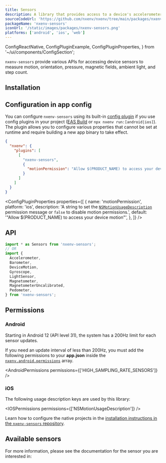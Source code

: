 ```yaml
---
title: Sensors
description: A library that provides access to a device's accelerometer, barometer, motion, gyroscope, magnetometer, and pedometer.
sourceCodeUrl: 'https://github.com/nxenv/nxenv/tree/main/packages/nxenv-sensors'
packageName: 'nxenv-sensors'
iconUrl: '/static/images/packages/nxenv-sensors.png'
platforms: ['android', 'ios', 'web']
---
```



  ConfigReactNative,
  ConfigPluginExample,
  ConfigPluginProperties,
} from '~/ui/components/ConfigSection';

`nxenv-sensors` provide various APIs for accessing device sensors to measure motion, orientation, pressure, magnetic fields, ambient light, and step count.

## Installation

<APIInstallSection />

## Configuration in app config

You can configure `nxenv-sensors` using its built-in [config plugin](/config-plugins/introduction/) if you use config plugins in your project ([EAS Build](/build/introduction) or `npx nxenv run:[android|ios]`). The plugin allows you to configure various properties that cannot be set at runtime and require building a new app binary to take effect.

<ConfigPluginExample>

```json app.json
{
  "nxenv": {
    "plugins": [
      [
        "nxenv-sensors",
        {
          "motionPermission": "Allow $(PRODUCT_NAME) to access your device motion"
        }
      ]
    ]
  }
}
```

</ConfigPluginExample>

<ConfigPluginProperties
  properties={[
    {
      name: 'motionPermission',
      platform: 'ios',
      description:
        'A string to set the [`NSMotionUsageDescription`](#permission-nsmotionusagedescription) permission message or `false` to disable motion permissions.',
      default: '"Allow $(PRODUCT_NAME) to access your device motion"',
    },
  ]}
/>

## API

```js
import * as Sensors from 'nxenv-sensors';
// OR
import {
  Accelerometer,
  Barometer,
  DeviceMotion,
  Gyroscope,
  LightSensor,
  Magnetometer,
  MagnetometerUncalibrated,
  Pedometer,
} from 'nxenv-sensors';
```

## Permissions

### Android

Starting in Android 12 (API level 31), the system has a 200Hz limit for each sensor updates.

If you need an update interval of less than 200Hz, you must add the following permissions to your **app.json** inside the [`nxenv.android.permissions`](/versions/latest/config/app/#permissions) array.

<AndroidPermissions permissions={['HIGH_SAMPLING_RATE_SENSORS']} />

### iOS

The following usage description keys are used by this library:

<IOSPermissions permissions={['NSMotionUsageDescription']} />

<ConfigReactNative>

Learn how to configure the native projects in the [installation instructions in the `nxenv-sensors` repository](https://github.com/nxenv/nxenv/tree/main/packages/nxenv-sensors#installation-in-bare-react-native-projects).

</ConfigReactNative>

## Available sensors

For more information, please see the documentation for the sensor you are interested in:

<BoxLink
  title="Accelerometer"
  href="accelerometer"
  description="Measures device acceleration on all platforms."
  Icon={Speedometer04Icon}
/>
<BoxLink
  title="Barometer"
  href="barometer"
  description="Measures pressure on Android and iOS platforms."
  Icon={Speedometer04Icon}
/>
<BoxLink
  title="DeviceMotion"
  href="devicemotion"
  description="Measures device motion on all platforms."
  Icon={Speedometer04Icon}
/>
<BoxLink
  title="Gyroscope"
  href="gyroscope"
  description="Measures device rotation on all platforms."
  Icon={Speedometer04Icon}
/>
<BoxLink
  title="Magnetometer"
  href="magnetometer"
  description="Measures magnetic fields on Android and iOS platforms."
  Icon={Speedometer04Icon}
/>
<BoxLink
  title="LightSensor"
  href="light-sensor"
  description="Measures ambient light on Android platform."
  Icon={Speedometer04Icon}
/>
<BoxLink
  title="Pedometer"
  href="pedometer"
  description="Measures steps count on Android and iOS platforms."
  Icon={Speedometer04Icon}
/>
